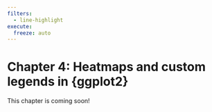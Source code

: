 ```yaml
---
filters:
  - line-highlight
execute: 
  freeze: auto
---
```


# Chapter 4: Heatmaps and custom legends in {ggplot2} {#sec-chap4}

::: {.callout-caution}

This chapter is coming soon!

:::